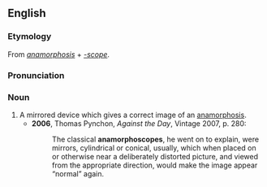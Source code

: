 ==English==
===Etymology===
From ''[[anamorphosis]]'' + ''[[-scope]]''.

===Pronunciation===
{{IPA|/ænəˈmɔːfəskəʊp/}}

===Noun===
{{en-noun}}

# A mirrored device which gives a correct image of an [[anamorphosis]].
#*'''2006''', Thomas Pynchon, ''Against the Day'', Vintage 2007, p. 280:
#*:The classical '''anamorphoscopes''', he went on to explain, were mirrors, cylindrical or conical, usually, which when placed on or otherwise near a deliberately distorted picture, and viewed from the appropriate direction, would make the image appear “normal” again.